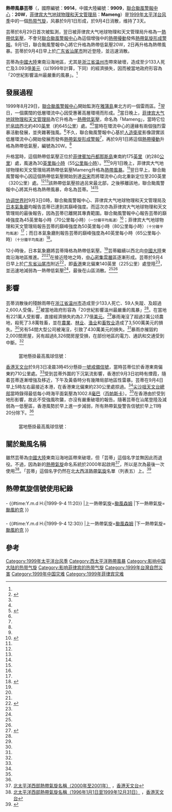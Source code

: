 {{NoteTA
|T=zh:熱帶風暴芸蒂 (1999年); zh-cn:热带风暴芸蒂 (1999年); zh-hk:熱帶風暴芸蒂 (1999年); zh-tw:輕度颱風溫蒂 (1999年)
|1=zh:熱帶風暴芸蒂; zh-cn:热带风暴芸蒂; zh-hk:熱帶風暴芸蒂; zh-tw:輕度颱風溫蒂
|2=zh:芸蒂; zh-cn:芸蒂; zh-hk:芸蒂; zh-tw:溫蒂
|3=zh:森姆; zh-cn:森姆; zh-hk:森姆; zh-tw:山姆
}}
{{颱風基礎資訊
|颱風名稱              = 熱帶風暴芸蒂
|外文名稱              = Tropical Storm Wendy 
|外文語言              = 英語
|十分鐘平均風速JMA      = 35|JMA=knot
|十分鐘平均風速CWB      = 18|CWB=m/s
|十分鐘平均風速KMA      = 18|KMA=m/s
|十分鐘平均風速HKO      = 85|HKO=km/h
|十分鐘平均風速PAGASA   = 85|PAGASA=km/h
|二分鐘平均風速         = 20|NMC=m/s
|一分鐘平均風速         = 40|SSHS=knot
|代表圖像              = Tropical Storm Wendy 1999.jpg
|代表圖像名稱          = 接近巔峰強度的芸蒂
|形成日期              = 1999年9月1日
|消散日期              = 1999年9月4日
|瞬間最大陣風           = 95
|最低氣壓              = 996
|財產損失              = 3.093億[[美元|美元]]（1999年）
|死傷人數              = 133人死亡
|影響地區              = {{PHI}}<br>{{HKG}}<br>{{CHNML}}<br>{{TWN}}
|備註                  = 
|颱風路徑圖            = Wendy 1999 track.png
|風季年份              = 1999
|風季位置              = 太平洋
}}
'''熱帶風暴芸蒂'''（{{lang-en|'''Tropical Storm Wendy'''}}，國際編號：'''9914'''，中國大陸編號：'''9909'''，[[聯合颱風警報中心|聯合颱風警報中心]]：'''20W'''，[[菲律宾大气地球物理和天文管理局|菲律宾大气地球物理和天文管理局]]：'''Mameng'''）是[[1999年太平洋台风季|1999年太平洋台风季]]中的一個[[热带气旋|热带气旋]]，风暴於9月1日形成，於9月4日消散，维持了3天。

芸蒂於8月29日首次被監測，翌日被菲律宾大气地球物理和天文管理局升格為一[[熱帶低氣壓|熱帶低氣壓]]，不會兒[[聯合颱風警報中心|聯合颱風警報中心]]為這個增強中的[[熱帶擾動|熱帶擾動]]發佈[[熱帶氣旋形成警報|熱帶氣旋形成警報]]。9月1日，聯合颱風警報中心將它升格為熱帶低氣壓20W，2日再升格為熱帶風暴。芸蒂於9月4日早上於[[广东省|广东省]][[汕尾市|汕尾市]]附近登陸，並迅速消散。

芸蒂為[[中國大陸|中國大陸]]東南沿海地區，尤其是[[浙江省|浙江省]][[温州市|温州市]]帶來破壞，造成至少133人死亡及3.093億[[美元|美元]]（以1999年計算，下同）的經濟損失，因而被當地政府形容為「20世紀影響溫州最嚴重的風暴」。<ref name="ChinaDaily" />

==發展過程==
1999年8月29日，[[聯合颱風警報中心|聯合颱風警報中心]]開始監測在[[雅蒲島|雅蒲島]]東北方的一個雷雨區。<ref name="PadgettSummary">{{cite web|url=http://www.australiasevereweather.com/cyclones/2000/summ9908.htm|title=Monthly Global Weather Summary for August 1999|last=Padgett|first=Gary|publisher=Australia Severe Weather.com|accessdate=2010-08-30|archive-date=2007-03-23|archive-url=https://web.archive.org/web/20070323055952/http://www.australiasevereweather.com/cyclones/2000/summ9908.htm|dead-url=no}}</ref>翌日，一個廣闊的低層環流中心因受惠著高層環境而形成。<ref name="PadgettSummary" />當日晚上，[[菲律宾大气地球物理和天文管理局|菲律宾大气地球物理和天文管理局]]為它升格為一[[熱帶低氣壓|熱帶低氣壓]]，命名為「Mameng」，當時它位於[[帛琉|帛琉]]西北約400[[英里|英里]]（約645[[公里|公里]]）處。<ref name="PadgettSummary" /><ref name="PAGASABest">{{cite web|url=http://typhoon2000.ph/mameng99.txt|title=PAGASA Best Track for Tropical Storm "Mameng" (Wendy)|publisher=[[菲律宾大气地球物理和天文管理局|PAGASA]]|accessdate=2010-08-30|archive-date=2016-03-03|archive-url=https://web.archive.org/web/20160303174307/http://typhoon2000.ph/mameng99.txt|dead-url=no}}</ref>當時在環流中心的邊緣有兩個強烈雷暴活動發展，並夾雜著強風。<ref name="PadgettSummary" />不久，聯合颱風警報中心基於[[人造衛星|人造衛星]]影像證實該低層環流中心開始發展而發佈[[熱帶氣旋形成警報|熱帶氣旋形成警報]]<ref name="PadgettSummary" />，再於9月1日將這個[[熱帶擾動|熱帶擾動]]升格為熱帶低氣壓，編號為20W。<ref name="PadgettSummary" />

升格當時，這個熱帶低氣壓正位於[[菲律賓|菲律賓]][[加丹都那斯島|加丹都那斯島]]東南約175[[英里|英里]]（約280[[公里|公里]]）處，風速為30[[英里每小時|英里每小時]]（55[[公里每小時|公里每小時]]）。<ref name="PadgettSummary" /><ref name="JTWCBest">{{cite web|url=http://www.usno.navy.mil/NOOC/nmfc-ph/RSS/jtwc/best_tracks/1999/1999s-bwp/bwp201999.txt|title=JTWC Best Track for Tropical Storm 20W (Wendy)|publisher=[[聯合颱風警報中心|Joint Typhoon Warning Center]]|accessdate=2010-08-30|archive-date=2018-09-25|archive-url=https://web.archive.org/web/20180925190158/https://www.usno.navy.mil/NOOC/nmfc-ph/RSS/jtwc/best_tracks/1999/1999s-bwp/bwp201999.txt|dead-url=no}}</ref>9月1日晚上，菲律宾大气地球物理和天文管理局將熱帶低氣壓Mameng升格為[[熱帶風暴|熱帶風暴]]。<ref name="PAGASABest" />翌日早上，聯合颱風警報中心因這個熱帶低氣壓開始到達[[呂宋|呂宋]]而將環流中心向北重新定位至200英里（320公里）處。<ref name="PadgettSummary" /><ref name="JTWCBest" />該熱帶低氣壓掠過呂宋最北部，之後移離該地，聯合颱風警報中心將其升格為熱帶風暴，命名為芸蒂。<ref name="PadgettSummary" /><ref name="JTWCBest" />

[[协调世界时|协调世界时]]9月3日0時，聯合颱風警報中心、菲律宾大气地球物理和天文管理局及[[氣象廳_(日本)|日本氣象廳]]均報告芸蒂已達到其巔峰強度。而這次亦為菲律宾大气地球物理和天文管理局的最後報告，因為芸蒂已離開其專責範圍。聯合颱風警報中心報告芸蒂的巔峰強度為45英里每小時（70公里每小時）<small>（一分鐘平均風速）</small><ref name="JTWCBest" />；菲律宾大气地球物理和天文管理局報告芸蒂的巔峰強度為50英里每小時（80公里每小時）<small>（十分鐘平均風速）</small><ref name="PAGASABest" />；而日本氣象廳則報告芸蒂的巔峰強度為40英里每小時（65公里每小時）<small>（十分鐘平均風速）</small><ref name="JMABest">{{cite web|url=http://www.jma.go.jp/jma/jma-eng/jma-center/rsmc-hp-pub-eg/Besttracks/bst1999.txt |title=JMA Best Track for 1999 Tropical Cyclones |publisher=[[氣象廳_(日本)|Japan Meteorological Agency]] |accessdate=2010-08-30 |deadurl=yes |archiveurl=https://web.archive.org/web/20110323124137/http://www.jma.go.jp/jma/jma-eng/jma-center/rsmc-hp-pub-eg/Besttracks/bst1999.txt |archivedate=2011-03-23 }}</ref>。

12小時後，日本氣象廳將芸蒂降格為熱帶低氣壓。<ref name="JMABest" />芸蒂繼續以西北向[[中國大陸|中國大陸]]東南沿海地區推進。<ref name="PadgettSummary" /><ref name="JTWCBest" />在接近陸地之時，[[中心密集雲層區|中心密集雲層區]]逐漸形成。芸蒂於9月4日早上於[[广东省|广东省]][[汕尾市|汕尾市]]附近<ref name="hko">{{cite web | publisher = [[香港天文台|香港天文台]] | title = 1999年熱帶氣旋報告 | url = http://www.hko.gov.hk/publica/tc/tc1999.pdf | page = 頁67 | date = 2000年4月 | accessdate = 2010-08-30 | archive-date = 2019-10-23 | archive-url = https://web.archive.org/web/20191023013421/https://www.hko.gov.hk/publica/tc/tc1999.pdf | dead-url = no }}</ref>，即[[香港|香港]]東北偏東140英里（225公里）處登陸<ref name="PadgettSummary" />，並迅速地減弱為一熱帶低氣壓<ref name="JTWCBest" />，最後在山區消散。<ref name="JTWCBest" /><ref name="JMABest" />

==影響==
{{NoteUTC+8}}
==={{CHNML}}===
芸蒂消散後的殘餘雨帶在[[浙江省|浙江省]][[温州市|温州市]]造成至少133人死亡、59人失蹤、及超過2,600人受傷，<ref name="ChinaDaily">{{cite web|url=http://weather.ou.edu/~spark/AMON/v3_n3/News/China_Wendy.html|title=Wendy Death Toll hits 133|date=September 7, 1999|publisher=[[中国日报|China Daily]]|accessdate=2010-08-30|archive-date=2020-09-01|archive-url=https://web.archive.org/web/20200901070252/http://weather.ou.edu/~spark/AMON/v3_n3/News/China_Wendy.html|dead-url=no}}</ref>被當地政府形容為「20世紀影響溫州最嚴重的風暴」<ref name="ChinaDaily" />。在當地有221萬人受影響，直接經濟損失約為2.77億[[美元|美元]]。<ref name="ChinaDaily" />暴雨淹沒了超過2萬公顷農地，殺死了3.8萬牲畜，並在[[農業|農業]]、[[林业|林业]]、[[渔业|渔业]]和[[畜牧业|畜牧业]]造成了3,500萬美元的損失。<ref name="ChinaDaily" />另有54間大型公司被淹沒，引致了430萬美元的損失。<ref name="ChinaDaily" />暴雨亦摧毀約2,000間房屋，另有超過8,326間房屋受損，在部份地區的電力、通訊和交通受到中斷。<ref name="ChinaDaily" />

==={{HKG}}===
:當地懸掛最高風球信號：{{HKTY|1}}
[[香港天文台|香港天文台]]於9月3日凌晨3時45分懸掛[[一號戒備信號|一號戒備信號]]，當時芸蒂位於香港東南偏東約710公里處。<ref name="hko"/>受到芸蒂外圍的下沉氣流影響，香港於9月3日初時有煙霞，隨着芸蒂逐漸增強及移近，下午及黃昏時分有幾陣局部地區性雷暴。芸蒂在9月4日早上5時左右最接近本港，在香港東北偏東約230公里處掠過。<ref name="hko"/>[[尖沙咀|尖沙咀]][[香港天文台總部|天文台總部]]當時錄得最低每小時海平面氣壓為1002.8[[巴|毫巴]]（[[帕斯卡|百帕斯卡]]）。<ref name="hko"/>在香港由於受到地形影響，故此不受強風吹襲，亦沒有嚴重破壞的報告。隨著芸蒂在汕尾登陸及減弱為一低壓區，香港風勢於早上進一步減弱，所有熱帶氣旋警告信號於早上11時20分除下。<ref name="hko"/>

==={{MAC-1976}}===
:當地懸掛最高風球信號：{{MOTY|1}}

==關於颱風名稱==
雖然芸蒂為[[中國大陸|中國大陸]]東南沿海地區帶來破壞，但「芸蒂」這個名字並無因此而退役。不過，因為新的[[熱帶氣旋|熱帶氣旋]]命名系統於2000年起啟用<ref>[http://www.hko.gov.hk/informtc/tc2002/tcnamec00.htm 北太平洋西部熱帶氣旋名稱（2000年至2001年）] {{Wayback|url=http://www.hko.gov.hk/informtc/tc2002/tcnamec00.htm |date=20191027005653 }}，[[香港天文台|香港天文台]]</ref>，所以是次為最後一次使用<ref>[http://www.hko.gov.hk/informtc/tcnamesc.htm 北太平洋西部熱帶氣旋名稱（1996年1月1日至1999年12月31日）] {{Wayback|url=http://www.hko.gov.hk/informtc/tcnamesc.htm |date=20191027005657 }}，[[香港天文台|香港天文台]]</ref>。「芸蒂」這個名字仍然在北[[大西洋|大西洋]][[熱帶氣旋|熱帶氣旋]]名單（列表五）上。<ref name="NHCNames">{{cite web|url=http://www.nhc.noaa.gov/aboutnames.shtml|title=Worldwide Tropical Cyclone Names|date=April 22, 2009|publisher=[[國家颶風中心_(美國)|National Hurricane Center]]|accessdate=2010-08-30|archive-date=2013-05-08|archive-url=https://www.webcitation.org/6GSLiuPaJ?url=http://www.nhc.noaa.gov/aboutnames.shtml|dead-url=no}}</ref>

==熱帶氣旋信號使用紀錄==
==={{HK}}===
{{熱帶氣旋警告使用記錄
|氣象台={{flagicon|Hong Kong}}[[香港天文台|香港天文台]]
|警告系統=[[香港熱帶氣旋警告信號|熱帶氣旋警告信號]]
|熱帶氣旋警告={{HKTY|1}}
|熱帶氣旋名稱=熱帶風暴-{}-芸蒂
|使用時間={{#time:Y.m.d H:i|1999-9-3 03:45}} - {{#time:Y.m.d H:i|1999-9-4 11:20}}
|上一熱帶氣旋=[[颱風森姆|颱風森姆]]
|下一熱帶氣旋=[[颱風約克|颱風約克]]
}}

==={{MAC-1976}}===
{{熱帶氣旋警告使用紀錄
|氣象台=[[地球物理暨氣象台|地球物理暨氣象台]]
|警告系統=[[熱帶氣旋信號|熱帶氣旋信號]]
|熱帶氣旋警告={{MOTY|1}}
|使用時間={{#time:Y.m.d H:i|1999-9-3 09:00}} - {{#time:Y.m.d H:i|1999-9-4 12:30}}
|上一熱帶氣旋=[[颱風森姆|颱風森姆]]
|下一熱帶氣旋=[[颱風約克|颱風約克]]
}}

==參考==
{{reflist}}

{{1999 Pacific typhoon season buttons}}
{{香港颱風}}
{{台灣颱風}}
{{DEFAULTSORT:Wendy (1999)}}
[[Category:1999年太平洋台风季|Category:1999年太平洋台风季]]
[[Category:西太平洋熱帶風暴|Category:西太平洋熱帶風暴]]
[[Category:影响中国大陆的热带气旋|Category:影响中国大陆的热带气旋]]
[[Category:影响菲律宾的热带气旋|Category:影响菲律宾的热带气旋]]
[[Category:1999年台灣自然災害|Category:1999年台灣自然災害]]
[[Category:1999年中国灾难|Category:1999年中国灾难]]
[[Category:1999年菲律宾灾难|Category:1999年菲律宾灾难]]